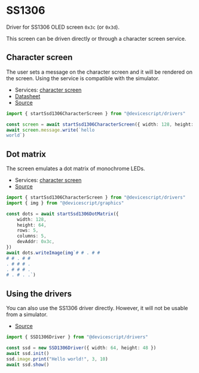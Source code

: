 # SS1306

Driver for SS1306 OLED screen `0x3c` (or `0x3d`).

This screen can be driven directly or through a character screen service.

## Character screen

The user sets a message on the character screen and it will be rendered on the screen. Using the service is compatible with the simulator.

-   Services: [character screen](/api/clients/characterscreen/)
-   [Datasheet](https://www.digikey.com/htmldatasheets/production/2047793/0/0/1/ssd1306.html)
-   [Source](https://github.com/microsoft/devicescript/blob/main/packages/drivers/src/characterscreen.ts)

```ts
import { startSsd1306CharacterScreen } from "@devicescript/drivers"

const screen = await startSsd1306CharacterScreen({ width: 128, height: 64 })
await screen.message.write(`hello
world`)
```

## Dot matrix

The screen emulates a dot matrix of monochrome LEDs.

-   Services: [character screen](/api/clients/dotmatrix/)
-   [Source](https://github.com/microsoft/devicescript/blob/main/packages/drivers/src/dotmatrix.ts)

```ts
import { startSsd1306CharacterScreen } from "@devicescript/drivers"
import { img } from "@devicescript/graphics"

const dots = await startSsd1306DotMatrix({
    width: 128,
    height: 64,
    rows: 5,
    columns: 5,
    devAddr: 0x3c,
})
await dots.writeImage(img`# # . # #
# # . # #
. # # # .
. # # # .
# . # . .`)
```

## Using the drivers

You can also use the SS1306 driver directly. However, it will not be usable from a simulator.

-   [Source](https://github.com/microsoft/devicescript/blob/main/packages/drivers/src/ssd1306.ts)

```ts
import { SSD1306Driver } from "@devicescript/drivers"

const ssd = new SSD1306Driver({ width: 64, height: 48 })
await ssd.init()
ssd.image.print("Hello world!", 3, 10)
await ssd.show()
```
